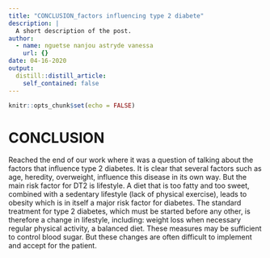 ```yaml
---
title: "CONCLUSION_factors influencing type 2 diabete"
description: |
  A short description of the post.
author:
  - name: nguetse nanjou astryde vanessa
    url: {}
date: 04-16-2020
output:
  distill::distill_article:
    self_contained: false
---
```


```r
knitr::opts_chunk$set(echo = FALSE)
```

# CONCLUSION

Reached the end of our work where it was a question of talking about the factors that influence type 2 diabetes. It is clear that several factors such as age, heredity, overweight, influence this disease in its own way. But the main risk factor for DT2 is lifestyle. A diet that is too fatty and too sweet, combined with a sedentary lifestyle (lack of physical exercise), leads to obesity which is in itself a major risk factor for diabetes. The standard treatment for type 2 diabetes, which must be started before any other, is therefore a change in lifestyle, including: weight loss when necessary regular physical activity, a balanced diet. These measures may be sufficient to control blood sugar. But these changes are often difficult to implement and accept for the patient.
